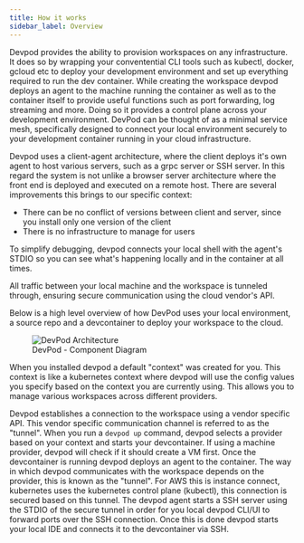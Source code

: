 ```yaml
---
title: How it works
sidebar_label: Overview
---
```


Devpod provides the ability to provision workspaces on any infrastructure. It does so by wrapping your conventential CLI tools such as kubectl, docker, gcloud etc to deploy your development environment 
and set up everything required to run the dev container. While creating the workspace devpod deploys an agent to the machine running the container as well as to the container itself to provide useful 
functions such as port forwarding, log streaming and more. Doing so it provides a control plane across your development environment. DevPod can be thought of as a minimal service mesh, specifically
designed to connect your local environment securely to your development container running in your cloud infrastructure.

Devpod uses a client-agent architecture, where the client deploys it's own agent to host various servers, such as a grpc server or SSH server. 
In this regard the system is not unlike a browser server architecture where the front end is deployed and executed on a remote host. There are several improvements this brings to our specific context:
 - There can be no conflict of versions between client and server, since you install only one version of the client
 - There is no infrastructure to manage for users
 
To simplify debugging, devpod connects your local shell with the agent's STDIO so you can see what's happening locally and in the container at all times.
 
All traffic between your local machine
and the workspace is tunneled through, ensuring secure communication using the cloud vendor's API.

Below is a high level overview of how DevPod uses your local environment, a source repo and a devcontainer to deploy your workspace to the cloud.

<figure>
  <img src="/docs/media/workspace_c4.png" alt="DevPod Architecture" />
  <figcaption>DevPod - Component Diagram</figcaption>
</figure>

When you installed devpod a default "context" was created for you. This context is like a kubernetes context where devpod will use the config values you specify based on the context you are currently using.
This allows you to manage various workspaces across different providers.

Devpod establishes a connection to the workspace using a vendor specific API. This vendor specific communication channel is referred to as the "tunnel".  When you run a `devpod up` command, devpod selects a 
provider based on your context and starts your devcontainer. If using a machine provider, devpod will check if it should create a VM first. Once the devcontainer
is running devpod deploys an agent to the container. The way in which devpod communicates with the workspace depends on the provider, this is known as the "tunnel". For AWS this is instance connect, kubernetes uses
the kubernetes control plane (kubectl), this connection is secured based on this tunnel. The devpod agent starts a SSH server using the STDIO of the secure tunnel in order for you local devpod CLI/UI to forward
ports over the SSH connection. Once this is done devpod starts your local IDE and connects it to the devcontainer via SSH.

